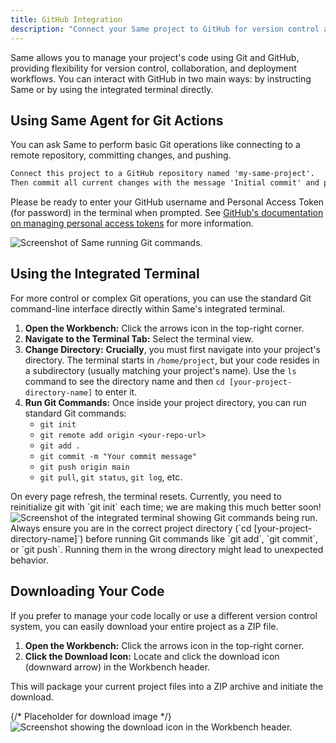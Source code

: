 ```yaml
---
title: GitHub Integration
description: "Connect your Same project to GitHub for version control and collaboration."
---
```


Same allows you to manage your project's code using Git and GitHub, providing flexibility for version control, collaboration, and deployment workflows. You can interact with GitHub in two main ways: by instructing Same or by using the integrated terminal directly.

## Using Same Agent for Git Actions

You can ask Same to perform basic Git operations like connecting to a remote repository, committing changes, and pushing.

```md
Connect this project to a GitHub repository named 'my-same-project'.
Then commit all current changes with the message 'Initial commit' and push to main.
```

Please be ready to enter your GitHub username and Personal Access Token (for password) in the terminal when prompted. See [GitHub's documentation on managing personal access tokens](https://docs.github.com/en/authentication/keeping-your-account-and-data-secure/managing-your-personal-access-tokens) for more information.

<Frame caption="Use Same to run standard Git commands and perform operations on GitHub.">
  <img
    src="/images/agent-github.png"
    alt="Screenshot of Same running Git commands."
  />
</Frame>

## Using the Integrated Terminal

For more control or complex Git operations, you can use the standard Git command-line interface directly within Same's integrated terminal.

1.  **Open the Workbench:** Click the arrows icon in the top-right corner.
2.  **Navigate to the Terminal Tab:** Select the terminal view.
3.  **Change Directory:** **Crucially**, you must first navigate into your project's directory. The terminal starts in `/home/project`, but your code resides in a subdirectory (usually matching your project's name). Use the `ls` command to see the directory name and then `cd [your-project-directory-name]` to enter it.
4.  **Run Git Commands:** Once inside your project directory, you can run standard Git commands:
    - `git init`
    - `git remote add origin <your-repo-url>`
    - `git add .`
    - `git commit -m "Your commit message"`
    - `git push origin main`
    - `git pull`, `git status`, `git log`, etc.

<Info>
  On every page refresh, the terminal resets. Currently, you need to
  reinitialize git with `git init` each time; we are making this much better
  soon!
</Info>

<Frame caption="Use the integrated terminal to run standard Git commands after navigating to your project directory.">
  <img
    src="/images/terminal-github.png"
    alt="Screenshot of the integrated terminal showing Git commands being run."
  />
</Frame>

<Warning>
  Always ensure you are in the correct project directory (`cd
  [your-project-directory-name]`) before running Git commands like `git add`,
  `git commit`, or `git push`. Running them in the wrong directory might lead to
  unexpected behavior.
</Warning>

## Downloading Your Code

If you prefer to manage your code locally or use a different version control system, you can easily download your entire project as a ZIP file.

1.  **Open the Workbench:** Click the arrows icon in the top-right corner.
2.  **Click the Download Icon:** Locate and click the download icon (downward arrow) in the Workbench header.

This will package your current project files into a ZIP archive and initiate the download.

<Frame caption="Download your project code as a ZIP file from the Workbench.">
  {/* Placeholder for download image */}
  <img
    src="/images/download-code.png"
    alt="Screenshot showing the download icon in the Workbench header."
  />
</Frame>
